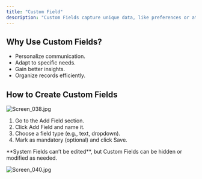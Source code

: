 ```yaml
---
title: "Custom Field"
description: "Custom Fields capture unique data, like preferences or attributes, tailored to your business needs."
---
```


## **Why Use Custom Fields?**

- Personalize communication.
- Adapt to specific needs.
- Gain better insights.
- Organize records efficiently.

## **How to Create Custom Fields**

![Screen_038.jpg](/images/Screen_038.jpg)

1. Go to the Add Field section.
2. Click Add Field and name it.
3. Choose a field type (e.g., text, dropdown).
4. Mark as mandatory (optional) and click Save.

<Note>
  **System Fields can’t be edited**, but Custom Fields can be hidden or modified as needed.
</Note>

![Screen_040.jpg](/images/Screen_040.jpg)